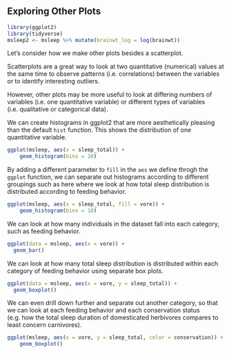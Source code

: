 ## Exploring Other Plots

```r
library(ggplot2)
library(tidyverse)
msleep2 <- msleep %>% mutate(brainwt_log = log(brainwt))
```

Let's consider how we make other plots besides a scatterplot.

Scatterplots are a great way to look at two quantitative (numerical) values at the same time to observe patterns (i.e. correlations) between the variables or to identify interesting outliers.

However, other plots may be more useful to look at differing numbers of variables (i.e. one quantitative variable) or different types of variables (i.e. qualitative or categorical data).

We can create histograms in ggplot2 that are more aesthetically pleasing than the default `hist` function. This shows the distribution of one quantitative variable.

```r
ggplot(msleep, aes(x = sleep_total)) +
    geom_histogram(bins = 10)
```

By adding a different parameter to `fill` in the `aes` we define throgh the `ggplot` function, we can separate out histograms according to different groupings such as here where we look at how total sleep distribution is distributed according to feeding behavior.

```r
ggplot(msleep, aes(x = sleep_total, fill = vore)) +
    geom_histogram(bins = 10)
```

We can look at how many individuals in the dataset fall into each category, such as feeding behavior.

```r
ggplot(data = msleep, aes(x = vore)) + 
  geom_bar()
```

We can look at how many total sleep distribution is distributed within each category of feeding behavior using separate box plots.

```r
ggplot(data = msleep, aes(x = vore, y = sleep_total)) + 
  geom_boxplot()
```

We can even drill down further and separate out another category, so that we can look at each feeding behavior and each conservation status (e.g. how the total sleep duration of domesticated herbivores compares to least concern carnivores).

```r
ggplot(msleep, aes(x = vore, y = sleep_total, color = conservation)) +
    geom_boxplot() 
```
